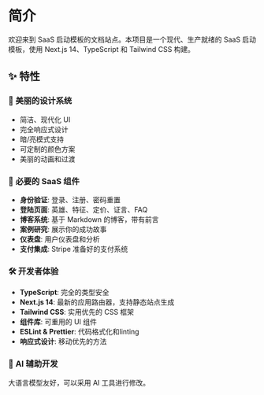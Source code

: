 # 简介

欢迎来到 SaaS 启动模板的文档站点。本项目是一个现代、生产就绪的 SaaS 启动模板，使用 Next.js 14、TypeScript 和 Tailwind CSS 构建。

## ✨ 特性

### 🎨 **美丽的设计系统**
- 简洁、现代化 UI
- 完全响应式设计
- 暗/亮模式支持
- 可定制的颜色方案
- 美丽的动画和过渡

### 🔧 **必要的 SaaS 组件**
- **身份验证**: 登录、注册、密码重置
- **登陆页面**: 英雄、特征、定价、证言、FAQ
- **博客系统**: 基于 Markdown 的博客，带有前言
- **案例研究**: 展示你的成功故事
- **仪表盘**: 用户仪表盘和分析
- **支付集成**: Stripe 准备好的支付系统

### 🛠 **开发者体验**
- **TypeScript**: 完全的类型安全
- **Next.js 14**: 最新的应用路由器，支持静态站点生成
- **Tailwind CSS**: 实用优先的 CSS 框架
- **组件库**: 可重用的 UI 组件
- **ESLint & Prettier**: 代码格式化和linting
- **响应式设计**: 移动优先的方法

### 🤖 **AI 辅助开发**
大语言模型友好，可以采用 AI 工具进行修改。
